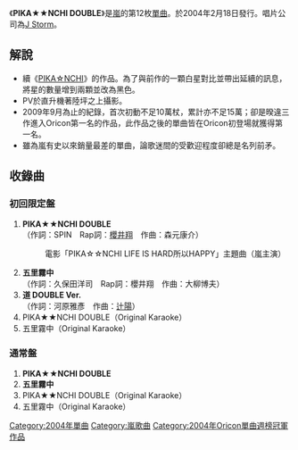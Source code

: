 {{unreferenced|time=2019-05-15T08:40:40+00:00}}
{{Infobox song
| name       = PIKA★★NCHI DOUBLE
| type       = [[單曲|單曲]]
| artist     = [[嵐|嵐]]
| cover      = 
| released   = 2004年2月18日
| recorded   = 
| genre      = J-POP
| length     = 
| label      = [[J_Storm|J Storm]]
| chart_position = *週最高排名第1名（[[Oricon|Oricon]]）
*2004年度年排名第67名（Oricon）
| certification = *金唱片獎 （[[日本|日本]]）
| producer   = 
| prev_title = [[赤腳的未來/比言語更重要的東西|赤腳的未來/比言語更重要的東西]]
| prev_year  = 2003
| next_title = [[眼中的銀河/Hero|眼中的銀河/Hero]]
| next_year  = 2004
}}
《'''PIKA★★NCHI DOUBLE'''》是[[嵐|嵐]]的第12枚[[單曲|單曲]]。於2004年2月18日發行。唱片公司為[[J_Storm|J Storm]]。

== 解說 ==
*續《[[PIKA☆NCHI|PIKA☆NCHI]]》的作品。為了與前作的一顆白星對比並帶出延續的訊息，將星的數量增到兩顆並改為黑色。
*PV於直升機著陸坪之上攝影。
*2009年9月為止的紀錄，首次初動不足10萬杖，累計亦不足15萬；卻是暌違三作進入Oricon第一名的作品，此作品之後的單曲皆在Oricon初登場就獲得第一名。
*雖為嵐有史以來銷量最差的單曲，論歌迷間的受歡迎程度卻總是名列前矛。

== 收錄曲 ==
=== 初回限定盤 ===
#'''PIKA★★NCHI DOUBLE'''<br />（作詞：SPIN　Rap詞：[[櫻井翔|櫻井翔]]　作曲：森元康介）
#:電影「PIKA☆☆NCHI LIFE IS HARD所以HAPPY」主題曲（嵐主演）
#'''五里霧中'''<br />（作詞：久保田洋司　Rap詞：櫻井翔　作曲：大柳博夫）
#'''道 DOUBLE Ver.'''<br />（作詞：河原雅彥　作曲：[[辻陽|辻陽]]）
#PIKA★★NCHI DOUBLE（Original Karaoke）
#五里霧中（Original Karaoke）

=== 通常盤 ===
#'''PIKA★★NCHI DOUBLE'''
#'''五里霧中'''
#PIKA★★NCHI DOUBLE（Original Karaoke）
#五里霧中（Original Karaoke）

{{嵐}}
{{Oricon單曲週榜冠軍 (2004年)|2004年3月1日}}

[[Category:2004年單曲|Category:2004年單曲]]
[[Category:嵐歌曲|Category:嵐歌曲]]
[[Category:2004年Oricon單曲週榜冠軍作品|Category:2004年Oricon單曲週榜冠軍作品]]